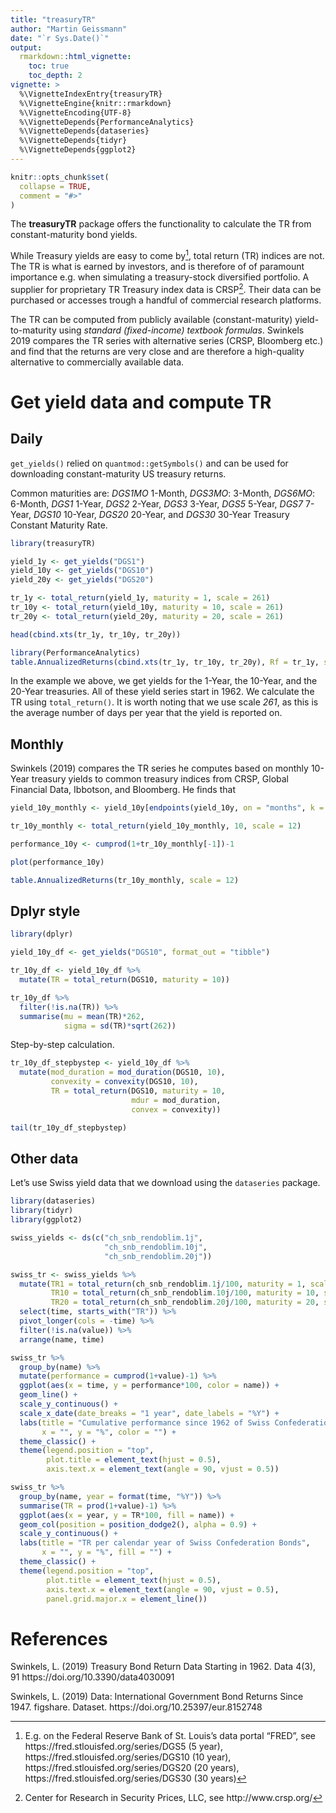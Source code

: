 ```yaml
---
title: "treasuryTR"
author: "Martin Geissmann"
date: "`r Sys.Date()`"
output: 
  rmarkdown::html_vignette:
    toc: true
    toc_depth: 2
vignette: >
  %\VignetteIndexEntry{treasuryTR}
  %\VignetteEngine{knitr::rmarkdown}
  %\VignetteEncoding{UTF-8}
  %\VignetteDepends{PerformanceAnalytics}
  %\VignetteDepends{dataseries}
  %\VignetteDepends{tidyr}
  %\VignetteDepends{ggplot2}
---
```


```r
knitr::opts_chunk$set(
  collapse = TRUE,
  comment = "#>"
)
```

The **treasuryTR** package offers the functionality to calculate the TR from constant-maturity bond yields.

While Treasury yields are easy to come by[^FRED], total return (TR) indices are not. The TR is what is earned by investors, and is therefore of of paramount importance e.g. when simulating a treasury-stock diversified portfolio. A supplier for proprietary TR Treasury index data is CRSP[^CRSP]. Their data can be purchased or accesses trough a handful of commercial research platforms.

[^FRED]: E.g. on the Federal Reserve Bank of St. Louis's data portal "FRED", see https://fred.stlouisfed.org/series/DGS5 (5 year), https://fred.stlouisfed.org/series/DGS10 (10 year), https://fred.stlouisfed.org/series/DGS20 (20 years), https://fred.stlouisfed.org/series/DGS30 (30 years)  

[^CRSP]: Center for Research in Security Prices, LLC, see http://www.crsp.org/

The TR can be computed from publicly available (constant-maturity) yield-to-maturity using *standard (fixed-income) textbook formulas*. Swinkels 2019 compares the TR series with alternative series (CRSP, Bloomberg etc.) and find that the returns are very close and are therefore a high-quality alternative to commercially available data.

# Get yield data and compute TR

## Daily

`get_yields()` relied on `quantmod::getSymbols()` and can be used for downloading constant-maturity US treasury returns.

Common maturities are: *DGS1MO* 1-Month, *DGS3MO*: 3-Month, *DGS6MO*: 6-Month, *DGS1* 1-Year, *DGS2* 2-Year, *DGS3* 3-Year, *DGS5* 5-Year, *DGS7* 7-Year, *DGS10* 10-Year, *DGS20* 20-Year, and *DGS30* 30-Year Treasury Constant Maturity Rate.

```r
library(treasuryTR)

yield_1y <- get_yields("DGS1")
yield_10y <- get_yields("DGS10")
yield_20y <- get_yields("DGS20")

tr_1y <- total_return(yield_1y, maturity = 1, scale = 261)
tr_10y <- total_return(yield_10y, maturity = 10, scale = 261)
tr_20y <- total_return(yield_20y, maturity = 20, scale = 261)

head(cbind.xts(tr_1y, tr_10y, tr_20y))

library(PerformanceAnalytics)
table.AnnualizedReturns(cbind.xts(tr_1y, tr_10y, tr_20y), Rf = tr_1y, scale = 262)
```

In the example we above, we get yields for the 1-Year, the 10-Year, and the 20-Year treasuries. All of these yield series start in 1962. We calculate the TR using `total_return()`. It is worth noting that we use scale *261*, as this is the average number of days per year that the yield is reported on.

## Monthly

Swinkels (2019) compares the TR series he computes based on monthly 10-Year treasury yields to common treasury indices from CRSP, Global Financial Data, Ibbotson, and Bloomberg. He finds that 

```r
yield_10y_monthly <- yield_10y[endpoints(yield_10y, on = "months", k = 1)]

tr_10y_monthly <- total_return(yield_10y_monthly, 10, scale = 12)

performance_10y <- cumprod(1+tr_10y_monthly[-1])-1

plot(performance_10y)

table.AnnualizedReturns(tr_10y_monthly, scale = 12)
```

## Dplyr style

```r
library(dplyr)

yield_10y_df <- get_yields("DGS10", format_out = "tibble")

tr_10y_df <- yield_10y_df %>% 
  mutate(TR = total_return(DGS10, maturity = 10))

tr_10y_df %>% 
  filter(!is.na(TR)) %>% 
  summarise(mu = mean(TR)*262,
            sigma = sd(TR)*sqrt(262))
```

Step-by-step calculation.

```r
tr_10y_df_stepbystep <- yield_10y_df %>% 
  mutate(mod_duration = mod_duration(DGS10, 10),
         convexity = convexity(DGS10, 10),
         TR = total_return(DGS10, maturity = 10, 
                           mdur = mod_duration, 
                           convex = convexity))

tail(tr_10y_df_stepbystep)
```

## Other data

Let's use Swiss yield data that we download using the `dataseries` package.

```r
library(dataseries)
library(tidyr)
library(ggplot2)

swiss_yields <- ds(c("ch_snb_rendoblim.1j",
                     "ch_snb_rendoblim.10j",
                     "ch_snb_rendoblim.20j"))

swiss_tr <- swiss_yields %>% 
  mutate(TR1 = total_return(ch_snb_rendoblim.1j/100, maturity = 1, scale = 12),
         TR10 = total_return(ch_snb_rendoblim.10j/100, maturity = 10, scale = 12),
         TR20 = total_return(ch_snb_rendoblim.20j/100, maturity = 20, scale = 12)) %>% 
  select(time, starts_with("TR")) %>% 
  pivot_longer(cols = -time) %>% 
  filter(!is.na(value)) %>% 
  arrange(name, time)

swiss_tr %>% 
  group_by(name) %>% 
  mutate(performance = cumprod(1+value)-1) %>% 
  ggplot(aes(x = time, y = performance*100, color = name)) +
  geom_line() +
  scale_y_continuous() +
  scale_x_date(date_breaks = "1 year", date_labels = "%Y") +
  labs(title = "Cumulative performance since 1962 of Swiss Confederation Bonds", 
       x = "", y = "%", color = "") +
  theme_classic() +
  theme(legend.position = "top", 
        plot.title = element_text(hjust = 0.5),
        axis.text.x = element_text(angle = 90, vjust = 0.5))

swiss_tr %>% 
  group_by(name, year = format(time, "%Y")) %>% 
  summarise(TR = prod(1+value)-1) %>% 
  ggplot(aes(x = year, y = TR*100, fill = name)) +
  geom_col(position = position_dodge2(), alpha = 0.9) +
  scale_y_continuous() +
  labs(title = "TR per calendar year of Swiss Confederation Bonds", 
       x = "", y = "%", fill = "") +
  theme_classic() +
  theme(legend.position = "top", 
        plot.title = element_text(hjust = 0.5),
        axis.text.x = element_text(angle = 90, vjust = 0.5),
        panel.grid.major.x = element_line())
```

# References

Swinkels, L. (2019) Treasury Bond Return Data Starting in 1962. Data 4(3), 91 https://doi.org/10.3390/data4030091

Swinkels, L. (2019) Data: International Government Bond Returns Since 1947. figshare. Dataset. https://doi.org/10.25397/eur.8152748
